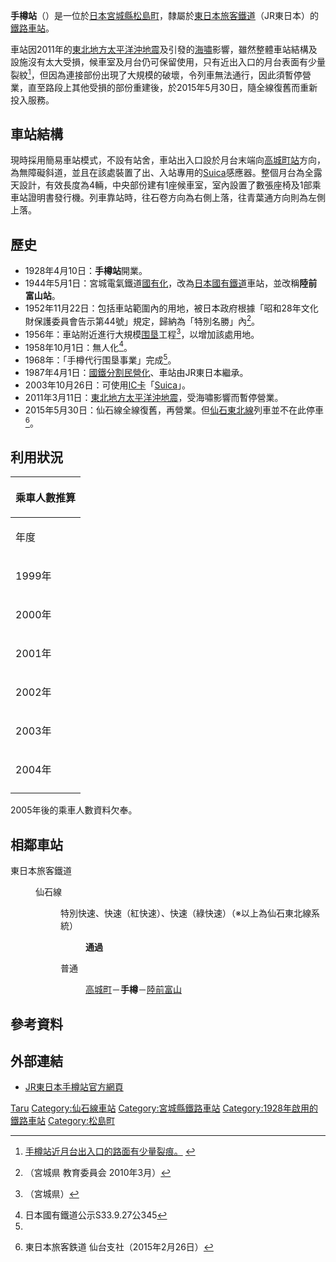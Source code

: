{{noteTA
|T=zh-tw:手樽車站; zh-cn:手樽站; zh-hk:手樽站;
|1=zh-tw:手樽車站; zh-cn:手樽站; zh-hk:手樽站;
}}
{{日本車站資訊
|公司色     = green
|文字色     =
|站名       = 手樽站
|圖片       = JRE TetaruSta_121219.jpg
|pxl        = 
|圖片說明   = 在[[東北地方太平洋沖地震|東北地方太平洋沖地震]]中影響較輕微，但仍需要停運中的手樽站外貌。（2012年12月）
|日文原名   = 手樽
|平假名     = てたる 
|羅馬拼音   = Tetaru
|前一站距離 = 1.8
|前一站     = [[高城町站|高城町]]
|後一站     = [[陸前富山站|陸前富山]]
|後一站距離 = 1.3
|電報略號   = テタ
|車站編號   = 
|所屬公司   = [[東日本旅客鐵道|東日本旅客鐵道]]（JR東日本）
|所屬路線   = {{Color|deepskyblue|■}}[[仙石線|仙石線]]
|距離       = 27.3公里（起點站：[[青葉通站|青葉通]]）<br>25.5
|起站       = [[仙台站|仙台]]經[[鹽釜站|鹽釜]]
|所在地     = [[宮城縣|宮城縣]][[宮城郡|宮城郡]][[松島町|松島町]]手樽字茨崎
|車站構造   = [[地面車站|地面車站]]
|月台配置   = 1面1線（過往曾為2面2線）
|啟用年月日 = 1928年4月10日
|廢止年月日 =
|上下車人次 = ---<ref>在JR東日本的[https://www.jreast.co.jp/passenger/index.html 各站乘車人數中] {{Wayback|url=https://www.jreast.co.jp/passenger/index.html |date=20200729155959 }}，本站自1999年有記錄而來一直並沒有本站數據，而所在地的[http://www.town.miyagi-matsushima.lg.jp/index.cfm/7,208,c,html/208/22.pdf 松島町統計年報中] {{Wayback|url=http://www.town.miyagi-matsushima.lg.jp/index.cfm/7,208,c,html/208/22.pdf |date=20160304203315 }}亦只有記載至2004年的數據，並且只是推斷數目，[http://www.town.miyagi-matsushima.lg.jp/index.cfm/7,208,c,html/208/20120316-112713.pdf 2012年起的統計書] {{Wayback|url=http://www.town.miyagi-matsushima.lg.jp/index.cfm/7,208,c,html/208/20120316-112713.pdf |date=20160304194157 }}連相關車站的資料也不再羅列，所以無法統計。</ref>
|統計年度   = 2013
|備註       = 無人站
}}

'''手樽站'''（{{jpn|j=手樽駅|hg=てたるえき|rm=Tetaru eki|f=y}}）是一位於[[日本|日本]][[宮城縣|宮城縣]][[松島町|松島町]]，隸屬於[[東日本旅客鐵道|東日本旅客鐵道]]（JR東日本）的[[鐵路車站|鐵路車站]]。

車站因2011年的[[東北地方太平洋沖地震|東北地方太平洋沖地震]]及引發的[[海嘯|海嘯]]影響，雖然整體車站結構及設施沒有太大受損，候車室及月台仍可保留使用，只有近出入口的月台表面有少量裂紋<ref>[https://dn3pm25xmtlyu.cloudfront.net/photos/large/269433613.jpg?1301814638&Expires=1434962648&Signature=N-Z48hL1cAL~ZLmSk~bR6VSgYndBGoaWqlslL12Ba3oHT4WMRx3Q9iQcIVAggBXBrvycfagvycpzKpLI5brig1cEKEm4TqQ0039jf9IYxUO4Vu~V6DWtvAbRTCTo6WzrBmPAZwucOS7RBUIJxu49XnCTKiTSSodtV6LGtEz-cpY_&Key-Pair-Id=APKAIYVGSUJFNRFZBBTA 手樽站近月台出入口的路面有少量裂痕。] {{webarchive|url=https://web.archive.org/web/20150621122855/https://dn3pm25xmtlyu.cloudfront.net/photos/large/269433613.jpg?1301814638&Expires=1434962648&Signature=N-Z48hL1cAL~ZLmSk~bR6VSgYndBGoaWqlslL12Ba3oHT4WMRx3Q9iQcIVAggBXBrvycfagvycpzKpLI5brig1cEKEm4TqQ0039jf9IYxUO4Vu~V6DWtvAbRTCTo6WzrBmPAZwucOS7RBUIJxu49XnCTKiTSSodtV6LGtEz-cpY_&Key-Pair-Id=APKAIYVGSUJFNRFZBBTA |date=2015-06-21 }}</ref>，但因為連接部份出現了大規模的破壞，令列車無法通行，因此須暫停營業，直至路段上其他受損的部份重建後，於2015年5月30日，隨全線復舊而重新投入服務。

== 車站結構 ==
現時採用簡易車站模式，不設有站舍，車站出入口設於月台末端向[[高城町站|高城町站]]方向，為無障礙斜道，並且在該處裝置了出、入站專用的[[Suica|Suica]]感應器。整個月台為全露天設計，有效長度為4輛，中央部份建有1座候車室，室內設置了數張座椅及1部乘車站證明書發行機。列車靠站時，往石卷方向為右側上落，往青葉通方向則為左側上落。

== 歷史 ==
* 1928年4月10日：{{link-ja|宮城電氣鐵道|宮城電気鉄道}}'''手樽站'''開業。
* 1944年5月1日：宮城電氣鐵道[[國有化|國有化]]，改為[[日本國有鐵道|日本國有鐵道]]車站，並改稱'''陸前富山站'''。
* 1952年11月22日：包括車站範圍內的用地，被日本政府根據「昭和28年文化財保護委員會告示第44號」規定，歸納為「特別名勝」內<ref name="MatsushimaPlan">{{PDFlink|[http://www.pref.miyagi.jp/bunkazai/matusima/matsushimahozonkanri.pdf 特別名勝松島保存管理計画]}}（宮城県 教育委員会 2010年3月）</ref>。
* 1956年：車站附近進行大規模[[围垦|围垦]]工程<ref name="reclamation">{{PDFlink|[http://www.pref.miyagi.jp/nosonshin/kouikisuirityousei/pdf/miyagi_nn_history.pdf みやぎの土地改良年表]}}（宮城県）</ref>，以增加該處用地。
* 1958年10月1日：無人化<ref>日本國有鐵道公示S33.9.27公345</ref>。
* 1968年：「手樽代行围垦事業」完成<ref name="reclamation"/>。
* 1987年4月1日：[[國鐵分割民營化|國鐵分割民營化]]、車站由JR東日本繼承。
* 2003年10月26日：可使用[[IC卡|IC卡]]「[[Suica|Suica]]」。
* 2011年3月11日：[[東北地方太平洋沖地震|東北地方太平洋沖地震]]，受海嘯影響而暫停營業。
* 2015年5月30日：仙石線全線復舊，再營業。但[[仙石東北線|仙石東北線]]列車並不在此停車<ref name="JReast1502">{{PDFlink|[http://www.jr-sendai.com/wp-content/uploads/2015/02/201505daiyakaisei.pdf 2015年5月 ダイヤ改正について]}} 東日本旅客鉄道 仙台支社（2015年2月26日）</ref>。

== 利用狀況 ==
{| class="wikitable" style="margin: 1em 0.2em; text-align: center; font-size: 85%;"
|- style="background: #ddd;"
!colspan="2"|乘車人數推算
|-
!年度
!一日平均人數<ref>{{Cite web |url=http://www.town.miyagi-matsushima.lg.jp/index.cfm/7,208,c,html/208/20101214-133208.pdf |title=松島町平成18年度統計資料 |accessdate=2015-06-20 |archive-date=2016-03-04 |archive-url=https://web.archive.org/web/20160304131206/http://www.town.miyagi-matsushima.lg.jp/index.cfm/7,208,c,html/208/20101214-133208.pdf |dead-url=no }}</ref>
|-
|1999年
|20
|-
|2000年
|19
|-
|2001年
|12
|-
|2002年
|9
|-
|2003年
|12
|-
|2004年
|14
|-
|}

2005年後的乘車人數資料欠奉。

== 相鄰車站 ==
; 東日本旅客鐵道
: {{Color|deepskyblue|■}}仙石線
:: {{Color|red|□}}特別快速、{{Color|red|■}}快速（紅快速）、{{Color|green|■}}快速（綠快速）（※以上為仙石東北線系統）
::: '''通過'''
:: {{Color|gray|■}}普通
::: [[高城町站|高城町]]－'''手樽'''－[[陸前富山站|陸前富山]]

== 參考資料 ==
{{reflist}}

== 外部連結 ==
* [http://www.jreast.co.jp/estation/station/info.aspx?StationCd=1027 JR東日本手樽站官方網頁] {{Wayback|url=http://www.jreast.co.jp/estation/station/info.aspx?StationCd=1027 |date=20160303222507 }} {{ja icon}}

{{仙石線}}
{{commonscat|Tetaru Station}}
{{DEFAULTSORT:Tetaru}}
[[Category:日本鐵路車站_Te|Taru]]
[[Category:仙石線車站|Category:仙石線車站]]
[[Category:宮城縣鐵路車站|Category:宮城縣鐵路車站]]
[[Category:1928年啟用的鐵路車站|Category:1928年啟用的鐵路車站]]
[[Category:松島町|Category:松島町]]